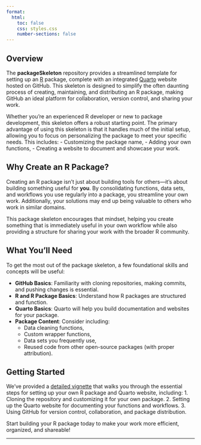 ```yaml
---
format:
  html:
    toc: false
    css: styles.css
    number-sections: false
---
```


## Overview

The **packageSkeleton** repository provides a streamlined template for setting up an [R](https://cran.r-project.org/) package, complete with an integrated [Quarto](https://quarto.org/) website hosted on GitHub. This skeleton is designed to simplify the often daunting process of creating, maintaining, and distributing an R package, making GitHub an ideal platform for collaboration, version control, and sharing your work.

Whether you're an experienced R developer or new to package development, this skeleton offers a robust starting point. The primary advantage of using this skeleton is that it handles much of the initial setup, allowing you to focus on personalizing the package to meet your specific needs. This includes:
- Customizing the package name,
- Adding your own functions,
- Creating a website to document and showcase your work.


## Why Create an R Package?

Creating an R package isn't just about building tools for others—it's about building something useful for **you**. By consolidating functions, data sets, and workflows you use regularly into a package, you streamline your own work. Additionally, your solutions may end up being valuable to others who work in similar domains.

This package skeleton encourages that mindset, helping you create something that is immediately useful in your own workflow while also providing a structure for sharing your work with the broader R community.


## What You’ll Need

To get the most out of the package skeleton, a few foundational skills and concepts will be useful:

- **GitHub Basics**: Familiarity with cloning repositories, making commits, and pushing changes is essential.
- **R and R Package Basics**: Understand how R packages are structured and function.
- **Quarto Basics**: Quarto will help you build documentation and websites for your package.
- **Package Content**: Consider including:
  - Data cleaning functions,
  - Custom wrapper functions,
  - Data sets you frequently use,
  - Reused code from other open-source packages (with proper attribution).


## Getting Started

We’ve provided a [detailed vignette](https://centerforassessment.github.io/packageSkeleton/articles/packageSkeleton.html) that walks you through the essential steps for setting up your own R package and Quarto website, including:
1. Cloning the repository and customizing it for your own package.
2. Setting up the Quarto website for documenting your functions and workflows.
3. Using GitHub for version control, collaboration, and package distribution.

Start building your R package today to make your work more efficient, organized, and shareable!

---
